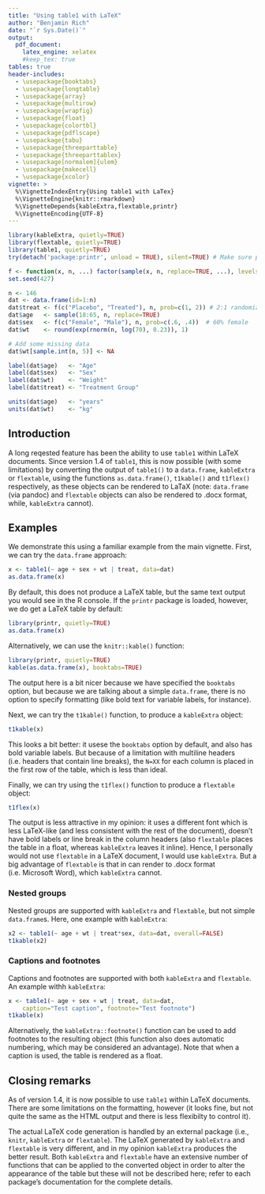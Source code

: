 ```yaml
---
title: "Using table1 with LaTeX"
author: "Benjamin Rich"
date: "`r Sys.Date()`"
output:
  pdf_document:
    latex_engine: xelatex
    #keep_tex: true
tables: true
header-includes:
  - \usepackage{booktabs}
  - \usepackage{longtable}
  - \usepackage{array}
  - \usepackage{multirow}
  - \usepackage{wrapfig}
  - \usepackage{float}
  - \usepackage{colortbl}
  - \usepackage{pdflscape}
  - \usepackage{tabu}
  - \usepackage{threeparttable}
  - \usepackage{threeparttablex}
  - \usepackage[normalem]{ulem}
  - \usepackage{makecell}
  - \usepackage{xcolor}
vignette: >
  %\VignetteIndexEntry{Using table1 with LaTex}
  %\VignetteEngine{knitr::rmarkdown}
  %\VignetteDepends{kableExtra,flextable,printr}
  %\VignetteEncoding{UTF-8}
---
```


```r
library(kableExtra, quietly=TRUE)
library(flextable, quietly=TRUE)
library(table1, quietly=TRUE)
try(detach('package:printr', unload = TRUE), silent=TRUE) # Make sure printr is not loaded

f <- function(x, n, ...) factor(sample(x, n, replace=TRUE, ...), levels=x)
set.seed(427)

n <- 146
dat <- data.frame(id=1:n)
dat$treat <- f(c("Placebo", "Treated"), n, prob=c(1, 2)) # 2:1 randomization
dat$age   <- sample(18:65, n, replace=TRUE)
dat$sex   <- f(c("Female", "Male"), n, prob=c(.6, .4))  # 60% female
dat$wt    <- round(exp(rnorm(n, log(70), 0.23)), 1)

# Add some missing data
dat$wt[sample.int(n, 5)] <- NA

label(dat$age)   <- "Age"
label(dat$sex)   <- "Sex"
label(dat$wt)    <- "Weight"
label(dat$treat) <- "Treatment Group"

units(dat$age)   <- "years"
units(dat$wt)    <- "kg"
```


## Introduction

A long reqested feature has been the ability to use `table1` within LaTeX
documents.  Since version 1.4 of `table1`, this is now possible (with some
limitations) by converting the output of `table1()` to a `data.frame`,
`kableExtra` or `flextable`, using the functions `as.data.frame()`, `t1kable()`
and `t1flex()` respectively, as these objects can be rendered to LaTaX (note:
`data.frame` (via pandoc) and `flextable` objects can also be rendered to .docx
format, while, `kableExtra` cannot).

## Examples

We demonstrate this using a familiar example from the main vignette. First, we
can try the `data.frame` approach:

```r
x <- table1(~ age + sex + wt | treat, data=dat)
as.data.frame(x)
```

By default, this does not produce a LaTeX table, but the same text output you
would see in the R console. If the `printr` package is loaded, however, we do
get a LaTeX table by default:

```r
library(printr, quietly=TRUE)
as.data.frame(x)
```

Alternatively, we can use the `knitr::kable()` function:

```r
library(printr, quietly=TRUE)
kable(as.data.frame(x), booktabs=TRUE)
```

The output here is a bit nicer because we have specified the `booktabs` option,
but because we are talking about a simple `data.frame`, there is no option to
specify formatting (like bold text for variable labels, for instance).

Next, we can try the `t1kable()` function, to produce a `kableExtra` object:

```r
t1kable(x)
```

This looks a bit better: it usese the `booktabs` option by default, and also
has bold variable labels. But because of a limitation with multiline headers
(i.e. headers that contain line breaks), the `N=XX` for each column is placed
in the first row of the table, which is less than ideal.

Finally, we can try using the `t1flex()` function to produce a  `flextable` object:

```r
t1flex(x)
```

The output is less attractive in my opinion: it uses a different font which is
less LaTeX-like (and less consistent with the rest of the document), doesn't
have bold labels or line break in the column headers (also `flextable` places
the table in a float, whereas `kableExtra` leaves it inline). Hence, I
personally would not use `flextable` in a LaTeX document, I would use
`kableExtra`.  But a big advantage of `flextable` is that in can render to .docx
format (i.e. Microsoft Word), which `kableExtra` cannot.


### Nested groups

Nested groups are supported with `kableExtra` and `flextable`, but not simple
`data.frame`s. Here, one example with `kableExtra`:

```r
x2 <- table1(~ age + wt | treat*sex, data=dat, overall=FALSE)
t1kable(x2)
```

### Captions and footnotes

Captions and footnotes are supported with both `kableExtra` and `flextable`. An
example withh `kableExtra`:

```r
x <- table1(~ age + sex + wt | treat, data=dat,
    caption="Test caption", footnote="Test footnote")
t1kable(x)
```

Alternatively, the `kableExtra::footnote()` function can be used to add
footnotes to the resulting object (this function also does automatic numbering,
which may be considered an advantage). Note that when a caption is used, the
table is rendered as a float.

## Closing remarks

As of version 1.4, it is now possible to use `table1` within LaTeX documents.
There are some limitations on the formatting, however (it looks fine, but not
quite the same as the HTML output and there is less flexibilty to control it).

The actual LaTeX code generation is handled by an external package (i.e.,
`knitr`, `kableExtra` or `flextable`).  The LaTeX generated by `kableExtra` and
`flextable` is very different, and in my opinion `kableExtra` produces the
better result.  Both `kableExtra` and `flextable` have an extensive number of
functions that can be applied to the converted object in order to alter the
appearance of the table but these will not be described here; refer to each
package's documentation for the complete details.

